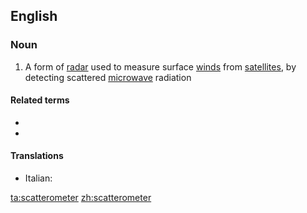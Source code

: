 ==English==

===Noun===
{{wikipedia}}
{{en-noun}}

# A form of [[radar]] used to measure surface [[wind]]s from [[satellite]]s, by detecting scattered [[microwave]] radiation

====Related terms====
* {{l|en|scatterometric}}
* {{l|en|scatterometry}}

====Translations====
{{trans-top|radar for mearsuing surface winds}}
* Italian: {{t|it|scatterometro|m}}
{{trans-mid}}

{{trans-bottom}}

[[ta:scatterometer]]
[[zh:scatterometer]]